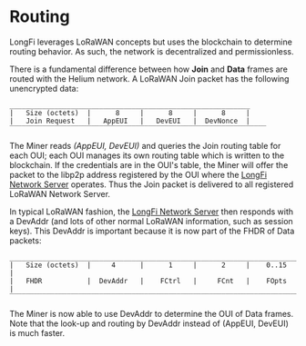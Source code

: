 # Routing

LongFi leverages LoRaWAN concepts but uses the blockchain to determine routing behavior. As such, the network is decentralized and permissionless.

There is a fundamental difference between how **Join** and **Data** frames are routed with the Helium network. A LoRaWAN Join packet has the following unencrypted data:

```
___________________________________________________________
|   Size (octets)  |      8     |      8     |      8     |
|   Join Request   |   AppEUI   |   DevEUI   |  DevNonce  |
‾‾‾‾‾‾‾‾‾‾‾‾‾‾‾‾‾‾‾‾‾‾‾‾‾‾‾‾‾‾‾‾‾‾‾‾‾‾‾‾‾‾‾‾‾‾‾‾‾‾‾‾‾‾‾‾‾‾‾‾‾‾‾
```

The Miner reads *(AppEUI, DevEUI)* and queries the Join routing table for each
OUI; each OUI manages its own routing table which is written to the blockchain. If
the credentials are in the OUI's table, the Miner will offer the packet to the libp2p
address registered by the OUI where the [LongFi Network Server](/longfi/longfi-network-server) operates. Thus the Join packet is delivered to all registered LoRaWAN Network Server.

In typical LoRaWAN fashion, the [LongFi Network Server](/longfi/longfi-network-server) then responds with a DevAddr (and lots of other normal LoRaWAN information, such as session keys). This DevAddr is important because it is now part of the FHDR of Data packets:

```
________________________________________________________________________
|   Size (octets)  |     4      |      1     |      2     |    0..15   |
|   FHDR           |  DevAddr   |    FCtrl   |     FCnt   |    FOpts   |
‾‾‾‾‾‾‾‾‾‾‾‾‾‾‾‾‾‾‾‾‾‾‾‾‾‾‾‾‾‾‾‾‾‾‾‾‾‾‾‾‾‾‾‾‾‾‾‾‾‾‾‾‾‾‾‾‾‾‾‾‾‾‾‾‾‾‾‾‾‾‾‾‾‾‾‾
```

The Miner is now able to use DevAddr to determine the OUI of Data frames. Note that the look-up and routing by DevAddr instead of (AppEUI, DevEUI) is much faster.